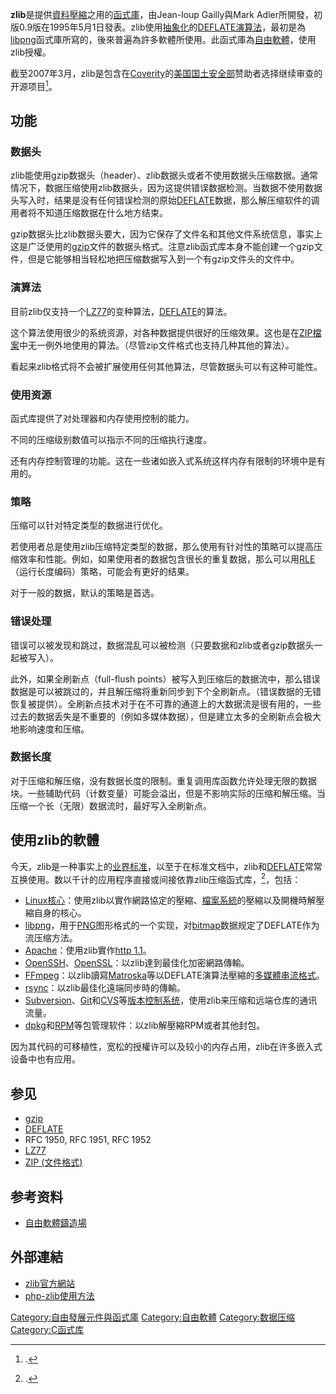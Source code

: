 {{Rough translation|time=2021-01-29T08:56:50+00:00}}
{{lowercase}}
{{NoteTA|G1=IT|G2=FL}}
{{infobox software
| name = zlib
| logo = [[File:Zlib_3D_green.png|48px]]
| released = 0.9（{{Start date and age|1995|05|01}}）
| latest_release_version = 1.2.11
| latest_release_date = {{Start date and age|2017|01|15}}
| programming language = [[C语言|C]]
| operating_system = [[跨平台|跨平台]]
| genre = [[数据压缩|数据压缩]]
| license = [[zlib授权|zlib授权]]
| website = 官方网站：<br />[http://zlib.net/ zlib.net]<br />镜像网站：<br />[http://www.gzip.org/zlib/ http://www.gzip.org/zlib/（法国）]<br />[http://zlib.ipinfo.de/ http://zlib.ipinfo.de/（德国）]
}}

'''zlib'''是提供[[資料壓縮|資料壓縮]]之用的[[函式庫|函式庫]]，由Jean-loup Gailly與Mark Adler所開發，初版0.9版在1995年5月1日發表。zlib使用[[抽象化(计算机科学)|抽象化]]的[[DEFLATE|DEFLATE]][[演算法|演算法]]，最初是為[[libpng|libpng]]函式庫所寫的，後來普遍為許多軟體所使用。此函式庫為[[自由軟體|自由軟體]]，使用zlib授權。

截至2007年3月，zlib是包含在[[Coverity|Coverity]]的[[美国国土安全部|美国国土安全部]]赞助者选择继续审查的开源项目<ref>{{citation|title = Press release: Critical Open Source Software Projects Receive 6,000 Bug Fixes in First Year of Coverity Scan Site|url = http://www.coverity.com/html/press_story35_03_27_07.html|date = 2007-03-27|accessdate = 2007-12-10|publisher = [[Coverity|Coverity]]|deadurl = yes|archiveurl = https://web.archive.org/web/20071212094641/http://www.coverity.com/html/press_story35_03_27_07.html|archivedate = 2007-12-12}}.</ref>。

== 功能 ==

=== 数据头 ===
zlib能使用gzip数据头（header）、zlib数据头或者不使用数据头压缩数据。通常情况下，数据压缩使用zlib数据头，因为这提供错误数据检测。当数据不使用数据头写入时，结果是没有任何错误检测的原始[[DEFLATE|DEFLATE]]数据，那么解压缩软件的调用者将不知道压缩数据在什么地方结束。

gzip数据头比zlib数据头要大，因为它保存了文件名和其他文件系统信息，事实上这是广泛使用的[[gzip|gzip]]文件的数据头格式。注意zlib函式库本身不能创建一个gzip文件，但是它能够相当轻松地把压缩数据写入到一个有gzip文件头的文件中。

=== 演算法 ===
目前zlib仅支持一个[[LZ77|LZ77]]的变种算法，[[DEFLATE|DEFLATE]]的算法。

这个算法使用很少的系统资源，对各种数据提供很好的压缩效果。这也是在[[ZIP_(文件格式)|ZIP檔案]]中无一例外地使用的算法。（尽管zip文件格式也支持几种其他的算法）。

看起来zlib格式将不会被扩展使用任何其他算法，尽管数据头可以有这种可能性。

=== 使用资源 ===
函式库提供了对处理器和内存使用控制的能力。

不同的压缩级别数值可以指示不同的压缩执行速度。

还有内存控制管理的功能。这在一些诸如嵌入式系统这样内存有限制的环境中是有用的。

=== 策略 ===
压缩可以针对特定类型的数据进行优化。

若使用者总是使用zlib压缩特定类型的数据，那么使用有针对性的策略可以提高压缩效率和性能。例如，如果使用者的数据包含很长的重复数据，那么可以用[[RLE|RLE]]（运行长度编码）策略，可能会有更好的结果。

对于一般的数据，默认的策略是首选。

=== 错误处理 ===
错误可以被发现和跳过，数据混乱可以被检测（只要数据和zlib或者gzip数据头一起被写入）。

此外，如果全刷新点（full-flush points）被写入到压缩后的数据流中，那么错误数据是可以被跳过的，并且解压缩将重新同步到下个全刷新点。（错误数据的无错恢复被提供）。全刷新点技术对于在不可靠的通道上的大数据流是很有用的，一些过去的数据丢失是不重要的（例如多媒体数据），但是建立太多的全刷新点会极大地影响速度和压缩。

=== 数据长度 ===
对于压缩和解压缩，没有数据长度的限制。重复调用库函数允许处理无限的数据块。一些辅助代码（计数变量）可能会溢出，但是不影响实际的压缩和解压缩。当压缩一个长（无限）数据流时，最好写入全刷新点。

== 使用zlib的軟體 ==
今天，zlib是一种事实上的[[业界标准|业界标准]]，以至于在标准文档中，zlib和[[DEFLATE|DEFLATE]]常常互换使用。数以千计的应用程序直接或间接依靠zlib压缩函式库，<ref>{{citation|title = zlib Applications|url = http://zlib.net/apps.html|date = 2002-04-18|first1 = Jean-loup|last1 = Gailly|first2 = Mark|last2 = Adler|accessdate = 2009-01-18|archive-date = 2019-06-10|archive-url = https://web.archive.org/web/20190610212240/http://zlib.net/apps.html|dead-url = no}}.</ref>，包括：
*[[Linux核心|Linux核心]]：使用zlib以實作網路協定的壓縮、[[檔案系統|檔案系統]]的壓縮以及開機時解壓縮自身的核心。
* [[libpng|libpng]]，用于[[PNG|PNG]]图形格式的一个实现，对[[bitmap|bitmap]]数据规定了DEFLATE作为流压缩方法。
*[[Apache_HTTP_Server|Apache]]：使用zlib實作[[超文本传输协议|http 1.1]]。
*[[OpenSSH|OpenSSH]]、[[OpenSSL|OpenSSL]]：以zlib達到最佳化加密網路傳輸。
*[[FFmpeg|FFmpeg]]：以zlib讀寫[[Matroska|Matroska]]等以DEFLATE演算法壓縮的[[多媒體|多媒體]][[串流格式|串流格式]]。
*[[rsync|rsync]]：以zlib最佳化遠端同步時的傳輸。
* [[Subversion|Subversion]]、[[Git|Git]]和[[CVS|CVS]]等[[版本控制|版本控制系统]]，使用zlib来压缩和远端仓库的通讯流量。
*[[dpkg|dpkg]]和[[RPM|RPM]]等包管理软件：以zlib解壓縮RPM或者其他封包。

因为其代码的可移植性，宽松的授權许可以及较小的内存占用，zlib在许多嵌入式设备中也有应用。

== 参见 ==
{{portalpar|自由軟體}}
{{portal|Free software|Free Software Portal Logo.svg}} 
* [[gzip|gzip]]
* [[DEFLATE|DEFLATE]]
* RFC 1950, RFC 1951, RFC 1952
* [[LZ77|LZ77]]
* [[ZIP_(文件格式)|ZIP (文件格式)]]

== 参考资料 ==
*[https://web.archive.org/web/20190218131020/https://www.openfoundry.org/index.php?Itemid=192&id=36&option=com_content&task=view 自由軟體鑄造場]
{{reflist}}

== 外部連結 ==
*[http://zlib.net/ zlib官方網站] {{Wayback|url=http://zlib.net/ |date=20200612084417 }}
*[https://archive.is/20130424170957/http://www.leapsoul.cn/?tag=php-zlib%E4%BD%BF%E7%94%A8%E6%96%B9%E6%B3%95 php-zlib使用方法]

[[Category:自由發展元件與函式庫|Category:自由發展元件與函式庫]]
[[Category:自由軟體|Category:自由軟體]]
[[Category:数据压缩|Category:数据压缩]]
[[Category:C函式库|Category:C函式库]]